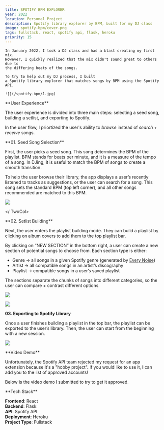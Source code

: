 ```yaml
---
title: SPOTIFY BPM EXPLORER
year: 2022
location: Personal Project
description: Spotify library explorer by BPM, built for my DJ class
image: spotify-bpm/cover.png
tags: fullstack, react, spotify api, flask, heroku
priority: 15
---
```


<Hero>
  <div>
    <Callout
      link="https://github.com/trudypainter/spotify-bpm-explorer-2"
      text="Github Repository"
    />
  </div>

    In January 2022, I took a DJ class and had a blast creating my first mix.
    However, I quickly realized that the mix didn't sound great to others due to
    the differing beats of the songs.

    To try to help out my DJ process, I built
    a Spotify library explorer that matches songs by BPM using the Spotify API.

    ![](/spotify-bpm/1.jpg)

</Hero>

<Line />

<TwoCol>
**User Experience**

The user experience is divided into three main steps:
selecting a seed song, building a setlist, and exporting to Spotify.

In the user flow, I priortized the user's ability to _browse_
instead of _search + receive_ songs.

<Line />

<TwoCol>
**01. Seed Song Selection**

First, the user picks a seed song. This song determines the BPM of the playlist.
BPM stands for beats per minute, and it is a measure of the tempo of a song.
In DJing, it is useful to match the BPM of songs to create a smooth transition.

To help the user browse their library, the app displays a user’s recently
listened to tracks as suggestions, or the user can search for a song.
This song sets the standard BPM (top left corner), and all other songs
recommended
are matched to this BPM.

![](https://github.com/trudypainter/trudy-computer-react/blob/main/projects/bpm-explorer/2.png?raw=true)

</ TwoCol>

<Line />

<TwoCol>
**02. Setlist Building**

Next, the user enters the playlist building mode.
They can build a playlist by clicking on album covers to
add them to the top playlist bar.

By clicking on “NEW SECTION”
in the bottom right, a user can create a new section of potential
songs to choose from. Each section type is either:

- Genre → all songs in a given Spotify genre (generated by [Every Noise](https://everynoise.com/))
- Artist → all compatible songs in an artist’s discography
- Playlist → compatible songs in a user’s saved playlist

The sections separate the chunks of songs into different categories,
so the user can compare + contrast different options.

![](https://github.com/trudypainter/trudy-computer-react/blob/main/projects/bpm-explorer/5.png?raw=true)

![](https://github.com/trudypainter/trudy-computer-react/blob/main/projects/bpm-explorer/4.png?raw=true)

</TwoCol>

<Line />

<TwoCol>

**03. Exporting to Spotify Library**

Once a user finishes building a playlist in the top bar, the playlist can be exported to the user’s library. Then, the user can start from the beginning with a new session.

![](/spotify-bpm/spot.png)

</TwoCol>

</TwoCol>

<Line />

<TwoCol>
**Video Demo**

Unfortunately, the Spotify API team rejected my request for an app extension because it's a "hobby project". If you would like to use it, I can add you to the list of approved accounts!

Below is the video demo I submitted to try to get it approved.

<Vimeo vimeoId="669413796" />

</TwoCol>

<Line />

<TwoCol>
**Tech Stack**

**Frontend**: React  
**Backend**: Flask  
**API**: Spotify API  
**Deployment**: Heroku  
**Project Type**: Fullstack

</TwoCol>
